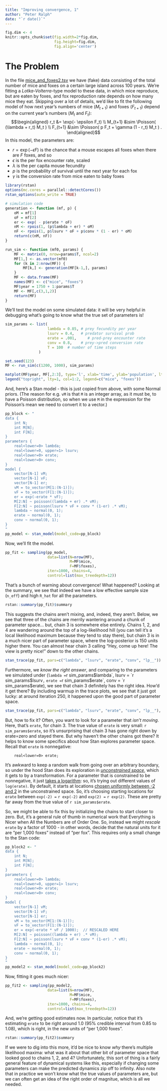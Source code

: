 ```yaml
---
title: "Improving convergence, 1"
author: "Peter Ralph"
date: "`r date()`"
---
```


```r
fig.dim <- 4
knitr::opts_chunk$set(fig.width=2*fig.dim,
                      fig.height=fig.dim,
                      fig.align='center')
```


# The Problem

In the file [mice_and_foxes2.tsv](mice_and_foxes2.tsv) we have (fake) data
consisting of the total number of mice and foxes on a certain large island across 100 years.
We're fitting a *Lotka-Volterra*-type model to these data,
in which mice reproduce, but are eaten by foxes,
and fox reproduction rate depends on how many mice they eat.
Skipping over a lot of details,
we'd like to fit the following model of how next year's numbers of mice ($M_{t+1}$) and foxes ($F_{t+1}$)
depend on the current year's numbers ($M_t$ and $F_t$):
$$\begin{aligned}
    r_t &= \exp(- \epsilon F_t) \\
    M_{t+1} &\sim \Poisson( (\lambda + r_t) M_t ) \\
    F_{t+1} &\sim \Poisson( p F_t + \gamma (1 - r_t) M_t ) .
\end{aligned}$$
In this model, the parameters are:

- $r = \exp(-\epsilon F)$ is the chance that a mouse escapes all foxes when there are $F$ foxes, and so
- $\epsilon$ is the per fox encounter rate, scaled
- $\lambda$ is the per capita mouse fecundity
- $p$ is the probability of survival until the next year for each fox
- $\gamma$ is the conversion rate from mice eaten to baby foxes


```r
library(rstan)
options(mc.cores = parallel::detectCores())
rstan_options(auto_write = TRUE)

# simulation code
generation <- function (mf, p) {
    oM = mf[1]
    oF = mf[2]
    er <- exp( - p$erate * oF)
    nM <- rpois(1, (p$lambda + er) * oM)
    nF <- rpois(1, p$lsurv * oF + p$conv * (1 - er) * oM)
    return(c(nM, nF))
}

run_sim <- function (mf0, params) {
    MF <- matrix(0, nrow=params$T, ncol=2)
    MF[1,] <- as.vector(mf0)
    for (k in 2:nrow(MF)) {
        MF[k,] <- generation(MF[k-1,], params)
    }
    MF <- data.frame(MF)
    names(MF) <- c("mice", "foxes")
    MF$year = 1750 + 1:params$T
    MF <- MF[,c(3,1,2)]
    return(MF)
}
```

We'll test the model on some simulated data:
it will be very helpful in debugging what's going to know what the true set of parameters is!
```r
sim_params <- list(
                   lambda = 0.85, # prey fecundity per year
                   lsurv = 0.4,   # predator survival prob
                   erate = .001,     # pred-prey encounter rate
                   conv = 0.8,    # prey->pred conversion rate
                   T = 100  # number of time steps
               )

set.seed(123)
MF <- run_sim(c(1200, 1000), sim_params)

matplot(MF$year, MF[,2:3], type='l', xlab='time', ylab='population', lty=2)
legend("topright", lty=1, col=1:2, legend=c("mice", "foxes"))
```

And, here's a Stan model - this is just copied from above,
with some Normal priors.
(The reason for e.g. `vM` is that `M` is an integer array, as it must be, to have a Poisson distribution,
so when we use `M` in the expression for the Poisson's mean we need to convert it to a vector.)
```r
pp_block <- "
data {
    int N;
    int M[N];
    int F[N];
}
parameters {
    real<lower=0> lambda;
    real<lower=0, upper=1> lsurv;
    real<lower=0> erate;
    real<lower=0> conv;
}
model {
    vector[N-1] vM;
    vector[N-1] vF;
    vector[N-1] er;
    vM = to_vector(M[1:(N-1)]);
    vF = to_vector(F[1:(N-1)]);
    er = exp(-erate * vF);
    M[2:N] ~ poisson((lambda + er) .* vM);
    F[2:N] ~ poisson(lsurv * vF + conv * (1-er) .* vM);
    lambda ~ normal(0, 1);
    erate ~ normal(0, 1);
    conv ~ normal(0, 1);
}
"
pp_model <- stan_model(model_code=pp_block)
```


Now, we'll fit the model.
```r
pp_fit <- sampling(pp_model,
                   data=list(N=nrow(MF),
                             M=MF$mice,
                             F=MF$foxes),
                   iter=1000, chains=4,
                   control=list(max_treedepth=12))
```

That's a bunch of warning about convergence! What happened?
Looking at the summary, we see that indeed we have a low
effective sample size (`n_eff`) and high `R_hat` for all the parameters.
```r
rstan::summary(pp_fit)$summary
```

This suggests the chains aren't mixing, and, indeed, they aren't.
Below, we see that three of the chains are merrily wantering around a chunk of parameter space...
but, chain 3 is somewhere else entirely.
Chains 1, 2, and 4 are wandering around the top of a log-likelihood hill
(you can tell it's a local likelihood maximum because they tend to stay there),
but chain 3 is in a much nicer part of parameter space,
where the log-posterior is 150 units higher there.
You can almost hear chain 3 calling "Hey, come up here! The view is pretty nice!"
down to the other chains.
```r
stan_trace(pp_fit, pars=c("lambda", "lsurv", "erate", "conv", "lp__"))
```
Furthermore, we *know the right answer*,
and comparing to the parameters we simulated under
(`lambda = `r sim_params$lambda`, lsurv = `r sim_params$lsurv`,`
`erate = `r sim_params$erate`, conv = `r sim_params$erate` `),
we see that chain 3 definitely has the right idea.
How'd it get there? By including warmup in the trace plots,
we see that it just got lucky: at around iteration 250, it happened
upon the good part of parameter space.
```r
stan_trace(pp_fit, pars=c("lambda", "lsurv", "erate", "conv", "lp__"), inc_warmup=TRUE)
```

But, how to fix it? Often, you want to look for a parameter
that *isn't moving*. Here, that's `erate`, for chain 3.
The true value of `erate` is very small: `r sim_params$erate`,
so it's unsurprising that chain 3 has gone right down by erate=zero and stayed there.
But why haven't the other chains got there?
It helps to know some specifics about how Stan explores parameter space.
Recall that `erate` is nonnegative:
```
    real<lower=0> erate;
```
It's awkward to keep a random walk from going over an arbitrary boundary,
so under the hood Stan does its exploration in
[*unconstrained space*](https://mc-stan.org/docs/2_25/reference-manual/variable-transforms-chapter.html),
which it gets to by a transformation.
For a parameter that is constrained to be nonnegative,
it just
[takes a logarithm](https://mc-stan.org/docs/2_25/reference-manual/lower-bound-transform-section.html):
so, it's trying out different values of `log(erate)`.
By default, it starts at locations
[chosen uniformly between -2 and 2](https://mc-stan.org/docs/2_25/reference-manual/general-config-section.html#system-random-initialization)
in the unconstrained space.
So, it's choosing starting locations for `erate` between
`exp(-2) =` `r exp(-2)` and `exp(2) =` `r exp(2)`.
These are pretty far away from the true value of `r sim_params$erate`.

So, we might be able to fix this by initializing the chains to start closer to zero.
But, it's a general rule of thumb in numerical work that
Everything is Nicer when All the Numbers are of Order One.
So, instead we might *rescale* `erate` by a factor of 1000 -
in other words, decide that the natural units for it are "per 1,000 foxes"
instead of "per fox". This requires only a small change to the Stan code:

```r
pp_block2 <- "
data {
    int N;
    int M[N];
    int F[N];
}
parameters {
    real<lower=0> lambda;
    real<lower=0, upper=1> lsurv;
    real<lower=0> erate;
    real<lower=0> conv;
}
model {
    vector[N-1] vM;
    vector[N-1] vF;
    vector[N-1] er;
    vM = to_vector(M[1:(N-1)]);
    vF = to_vector(F[1:(N-1)]);
    er = exp(-erate * vF / 1000);  // RESCALED HERE
    M[2:N] ~ poisson((lambda + er) .* vM);
    F[2:N] ~ poisson(lsurv * vF + conv * (1-er) .* vM);
    lambda ~ normal(0, 1);
    erate ~ normal(0, 1);
    conv ~ normal(0, 1);
}
"
pp_model2 <- stan_model(model_code=pp_block2)
```

Now, fitting it goes much nicer:
```r
pp_fit2 <- sampling(pp_model2,
                   data=list(N=nrow(MF),
                             M=MF$mice,
                             F=MF$foxes),
                   iter=1000, chains=4,
                   control=list(max_treedepth=12))
```

And, we're getting good estimates now.
In particular, notice that it's estimating `erate` to be right around 1.0
(95% credible interval from 0.85 to 1.08),
which is right, in the new units of "per 1,000 foxes".
```r
rstan::summary(pp_fit2)$summary
```

If we were to dig into this more, it'd be nice to know *why* there's multiple
likelihood maxima: what was it about that other bit of parameter space
that looked good to chains 1, 2, and 4?
Unfortunately, this sort of thing is a fairly general feature of dynamical systems like this,
especially if changing some parameters can make the predicted dynamics
zip off to infinity.
Also note that in practice we won't know what the true values of parameters are,
but we can often get an idea of the right order of magnitue,
which is all we needed.

